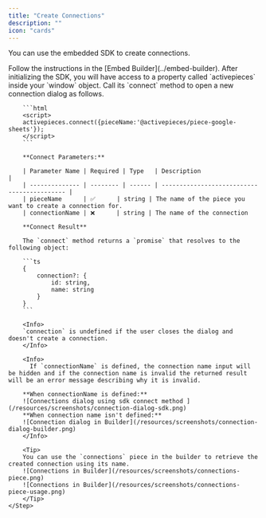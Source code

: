 ```yaml
---
title: "Create Connections"
description: ""
icon: "cards"
---
```


You can use the embedded SDK to create connections.

<Steps>
    <Step title="Initialize the SDK">
        Follow the instructions in the [Embed Builder](../embed-builder).
    </Step>
    <Step title="Call Connect Method">
        After initializing the SDK, you will have access to a property called `activepieces` inside your `window` object. Call its `connect` method to open a new connection dialog as follows.

        ```html
        <script> 
        activepieces.connect({pieceName:'@activepieces/piece-google-sheets'});
        </script>
        ```

        **Connect Parameters:**

        | Parameter Name | Required | Type   | Description                                 |
        | -------------- | -------- | ------ | ------------------------------------------- |
        | pieceName      | ✅      | string | The name of the piece you want to create a connection for.
        | connectionName | ❌      | string | The name of the connection

        **Connect Result**

        The `connect` method returns a `promise` that resolves to the following object:

        ```ts
        {
            connection?: {
                id: string,
                name: string
            }
        }
        ```

        <Info>
        `connection` is undefined if the user closes the dialog and doesn't create a connection.
        </Info>

        <Info>
          If `connectionName` is defined, the connection name input will be hidden and if the connection name is invalid the returned result will be an error message describing why it is invalid.
        
        **When connectionName is defined:**
        ![Connections dialog using sdk connect method ](/resources/screenshots/connection-dialog-sdk.png)
        **When connection name isn't defined:**
        ![Connection dialog in Builder](/resources/screenshots/connection-dialog-builder.png)
        </Info>

        <Tip>
        You can use the `connections` piece in the builder to retrieve the created connection using its name.
        ![Connections in Builder](/resources/screenshots/connections-piece.png)
        ![Connections in Builder](/resources/screenshots/connections-piece-usage.png)
        </Tip>
    </Step>
</Steps>
